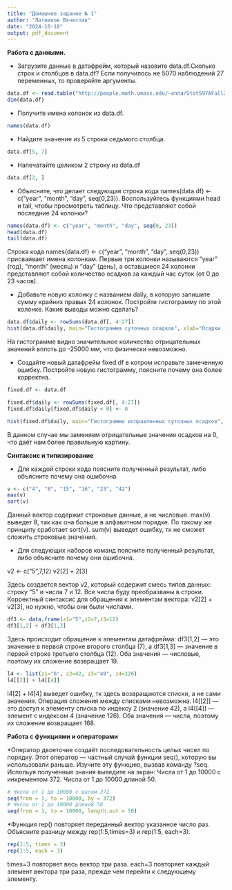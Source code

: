 ---
title: "Домашнее задание № 1"
author: "Латников Вячеслав"
date: "2024-10-18"
output: pdf_document
---
**Работа с данными.**

* Загрузите данные в датафрейм, который назовите data.df.Сколько строк и столбцов в data.df? Если получилось не 5070 наблюдений 27 переменных, то проверяйте аргументы.

```{r}
data.df <- read.table("http://people.math.umass.edu/~anna/Stat597AFall2016/rnf6080.dat")
dim(data.df)
```
* Получите имена колонок из data.df.
```{r}
names(data.df)
```
* Найдите значение из 5 строки седьмого столбца.
```{r}
data.df[5, 7]
```
* Напечатайте целиком 2 строку из data.df
```{r}
data.df[2, ]
```
* Объясните, что делает следующая строка кода names(data.df) <- c("year", "month", "day", seq(0,23)). Воспользуйтесь функциями head и tail, чтобы просмотреть таблицу. Что представляют собой последние 24 колонки?
```{r}
names(data.df) <- c("year", "month", "day", seq(0, 23))
head(data.df)
tail(data.df)
```
Строка кода names(data.df) <- c("year", "month", "day", seq(0,23)) присваивает имена колонкам. Первые три колонки называются "year" (год), "month" (месяц) и "day" (день), а оставшиеся 24 колонки представляют собой количество осадков за каждый час суток (от 0 до 23 часов).

* Добавьте новую колонку с названием daily, в которую запишите сумму крайних правых 24 колонок. Постройте гистограмму по этой колонке. Какие выводы можно сделать?
```{r}
data.df$daily <- rowSums(data.df[, 4:27])
hist(data.df$daily, main="Гистограмма суточных осадков", xlab="Осадки (мм)")
```

На гистограмме видно значительное количество отрицательных значений вплоть до -25000 мм, что физически невозможно.

* Создайте новый датафрейм fixed.df в котром исправьте замеченную ошибку. Постройте новую гистограмму, поясните почему она более корректна.
```{r}
fixed.df <- data.df

fixed.df$daily <- rowSums(fixed.df[, 4:27])
fixed.df$daily[fixed.df$daily < 0] <- 0

hist(fixed.df$daily, main="Гистограмма исправленных суточных осадков", xlab="Осадки (мм)")
```

В данном случае мы заменяем отрицательные значения осадков на 0, что даёт нам более правильную картину.

**Синтаксис и типизирование**

* Для каждой строки кода поясните полученный результат, либо объясните почему она ошибочна
```{r}
v <- c("4", "8", "15", "16", "23", "42")
max(v)
sort(v)
```
Данный вектор содержит строковые данные, а не числовые. max(v) выведет 8, так как она больше в алфавитном порядке. По такому же принципу сработает sort(v). sum(v) выведет ошибку, тк не сможет сложить строковые значения.

* Для следующих наборов команд поясните полученный результат, либо объясните почему они ошибочна.

v2 <- c("5",7,12)
v2[2] + 2[3]

Здесь создается вектор v2, который содержит смесь типов данных: строку "5" и числа 7 и 12. Все числа буду преобразваны в строки. Корректный синтаксис для обращения к элементам вектора: v2[2] + v2[3], но нужно, чтобы они были числами.

```{r}
df3 <- data.frame(z1="5",z2=7,z3=12)
df3[1,2] + df3[1,3]
```
Здесь происходит обращение к элементам датафрейма: df3[1,2] — это значение в первой строке второго столбца (7), а df3[1,3] — значение в первой строке третьего столбца (12). Оба значения — числовые, поэтому их сложение возвращает 19.
```{r}
l4 <- list(z1="6", z2=42, z3="49", z4=126)
l4[[2]] + l4[[4]]
```
l4[2] + l4[4] выведет ошибку, тк здесь возвращаются списки, а не сами значения. Операция сложения между списками невозможна. 
l4[[2]] — это доступ к элементу списка по индексу 2 (значение 42), а l4[[4]] — элемент с индексом 4 (значение 126). Оба значения — числа, поэтому их сложение возвращает 168.

**Работа с функциями и операторами**

*Оператор двоеточие создаёт последовательность целых чисел по порядку. Этот оператор — частный случай функции seq(), которую вы использовали раньше. Изучите эту функцию, вызвав команду ?seq. Испольуя полученные знания выведите на экран:
Числа от 1 до 10000 с инкрементом 372.
Числа от 1 до 10000 длиной 50.

```{r}
# Числа от 1 до 10000 с шагом 372
seq(from = 1, to = 10000, by = 372)
# Числа от 1 до 10000 длиной 50
seq(from = 1, to = 10000, length.out = 50)
```

*Функция rep() повторяет переданный вектор указанное число раз. Объясните разницу между rep(1:5,times=3) и rep(1:5, each=3).
```{r}
rep(1:5, times = 3)
rep(1:5, each = 3)
```
times=3 повторяет весь вектор три раза.
each=3 повторяет каждый элемент вектора три раза, прежде чем перейти к следующему элементу.
